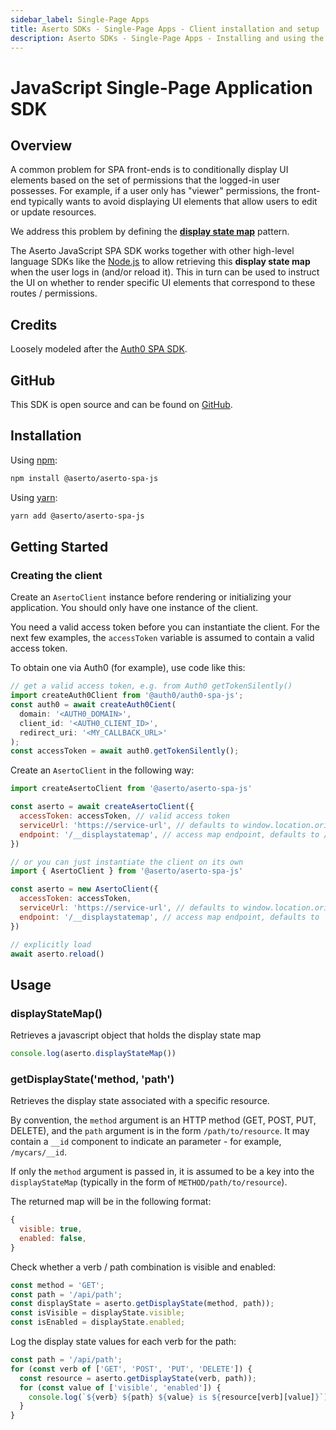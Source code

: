 ```yaml
---
sidebar_label: Single-Page Apps
title: Aserto SDKs - Single-Page Apps - Client installation and setup
description: Aserto SDKs - Single-Page Apps - Installing and using the Single-Page Apps client
---
```


# JavaScript Single-Page Application SDK

## Overview

A common problem for SPA front-ends is to conditionally display UI elements based on the set of permissions that the logged-in user possesses. For example, if a user only has "viewer" permissions,
the front-end typically wants to avoid displaying UI elements that allow users to edit or update resources.

We address this problem by defining the [**display state map**](/docs/authorizer-guide/display-state-map) pattern.

The Aserto JavaScript SPA SDK works together with other high-level language SDKs like the
[Node.js](/docs/software-development-kits/javascript/express#displaystatemap-middleware) to allow retrieving this **display state map** when the user logs in (and/or reload it). This in turn can be used to instruct the UI on whether to render specific UI elements that correspond to these routes / permissions.

## Credits

Loosely modeled after the [Auth0 SPA SDK](https://github.com/auth0/auth0-spa-js).

## GitHub

This SDK is open source and can be found on [GitHub](https://github.com/aserto-dev/aserto-spa-js).

## Installation

Using [npm](https://npmjs.org):

```sh
npm install @aserto/aserto-spa-js
```

Using [yarn](https://yarnpkg.com):

```sh
yarn add @aserto/aserto-spa-js
```

## Getting Started

### Creating the client

Create an `AsertoClient` instance before rendering or initializing your application. You should only have one instance of the client.

You need a valid access token before you can instantiate the client. For
the next few examples, the `accessToken` variable is assumed to contain a
valid access token.

To obtain one via Auth0 (for example), use code like this:

```js
// get a valid access token, e.g. from Auth0 getTokenSilently()
import createAuth0Client from '@auth0/auth0-spa-js';
const auth0 = await createAuth0Cient(
  domain: '<AUTH0_DOMAIN>',
  client_id: '<AUTH0_CLIENT_ID>',
  redirect_uri: '<MY_CALLBACK_URL>'
);
const accessToken = await auth0.getTokenSilently();
```

Create an `AsertoClient` in the following way:

```js
import createAsertoClient from '@aserto/aserto-spa-js'

const aserto = await createAsertoClient({
  accessToken: accessToken, // valid access token
  serviceUrl: 'https://service-url', // defaults to window.location.origin
  endpoint: '/__displaystatemap', // access map endpoint, defaults to /__displaystatemap
})

// or you can just instantiate the client on its own
import { AsertoClient } from '@aserto/aserto-spa-js'

const aserto = new AsertoClient({
  accessToken: accessToken,
  serviceUrl: 'https://service-url', // defaults to window.location.origin
  endpoint: '/__displaystatemap', // access map endpoint, defaults to  /__displaystatemap
})

// explicitly load
await aserto.reload()
```

## Usage

### displayStateMap()

Retrieves a javascript object that holds the display state map

```js
console.log(aserto.displayStateMap())
```

### getDisplayState('method, 'path')

Retrieves the display state associated with a specific resource.

By convention, the `method` argument is an HTTP method (GET, POST, PUT, DELETE), and the `path` argument is in the form `/path/to/resource`. It may contain a `__id` component to indicate an parameter - for example, `/mycars/__id`.

If only the `method` argument is passed in, it is assumed to be a key into the `displayStateMap` (typically in the form of `METHOD/path/to/resource`).

The returned map will be in the following format:

```js
{
  visible: true,
  enabled: false,
}
```

Check whether a verb / path combination is visible and enabled:

```js
const method = 'GET';
const path = '/api/path';
const displayState = aserto.getDisplayState(method, path));
const isVisible = displayState.visible;
const isEnabled = displayState.enabled;
```

Log the display state values for each verb for the path:

```js
const path = '/api/path';
for (const verb of ['GET', 'POST', 'PUT', 'DELETE']) {
  const resource = aserto.getDisplayState(verb, path));
  for (const value of ['visible', 'enabled']) {
    console.log(`${verb} ${path} ${value} is ${resource[verb][value]}`);
  }
}
```
